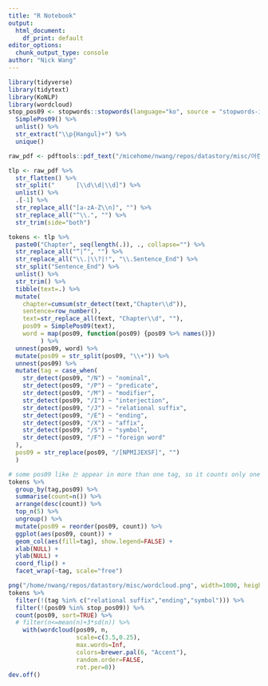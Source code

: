 ```yaml
---
title: "R Notebook"
output: 
  html_document: 
    df_print: default
editor_options: 
  chunk_output_type: console
author: "Nick Wang"
---
```


```r
library(tidyverse)
library(tidytext)
library(KoNLP)
library(wordcloud)
stop_pos09 <- stopwords::stopwords(language="ko", source = "stopwords-iso") %>%
  SimplePos09() %>%
  unlist() %>%
  str_extract("\\p{Hangul}+") %>%
  unique()
```

```r
raw_pdf <- pdftools::pdf_text("/micehome/nwang/repos/datastory/misc/어린 왕자.pdf")

tlp <- raw_pdf %>%
  str_flatten() %>%
  str_split("      [\\d\\d|\\d]") %>%
  unlist() %>%
  .[-1] %>%
  str_replace_all("[a-zA-Z\\n]", "") %>%
  str_replace_all("^\\.", "") %>%
  str_trim(side="both")
```

```r
tokens <- tlp %>%
  paste0("Chapter", seq(length(.)), ., collapse="") %>%
  str_replace_all("“|”", "") %>%
  str_replace_all("\\.|\\?|!", "\\.Sentence_End") %>%
  str_split("Sentence_End") %>%
  unlist() %>%
  str_trim() %>%
  tibble(text=.) %>%
  mutate(
    chapter=cumsum(str_detect(text,"Chapter\\d")),
    sentence=row_number(),
    text=str_replace_all(text, "Chapter\\d", ""),
    pos09 = SimplePos09(text),
    word = map(pos09, function(pos09) {pos09 %>% names()})
         ) %>%
  unnest(pos09, word) %>%
  mutate(pos09 = str_split(pos09, "\\+")) %>%
  unnest(pos09) %>%
  mutate(tag = case_when(
    str_detect(pos09, "/N") ~ "nominal",
    str_detect(pos09, "/P") ~ "predicate",
    str_detect(pos09, "/M") ~ "modifier",
    str_detect(pos09, "/I") ~ "interjection",
    str_detect(pos09, "/J") ~ "relational suffix",
    str_detect(pos09, "/E") ~ "ending",
    str_detect(pos09, "/X") ~ "affix",
    str_detect(pos09, "/S") ~ "symbol",
    str_detect(pos09, "/F") ~ "foreign word"
  ),
  pos09 = str_replace(pos09, "/[NPMIJEXSF]", "")
  )
```

```r
# some pos09 like 는 appear in more than one tag, so it counts only one of them for the reordering... how to fix this?
tokens %>%
  group_by(tag,pos09) %>%
  summarise(count=n()) %>%
  arrange(desc(count)) %>%
  top_n(5) %>%
  ungroup() %>%
  mutate(pos09 = reorder(pos09, count)) %>%
  ggplot(aes(pos09, count)) +
  geom_col(aes(fill=tag), show.legend=FALSE) +
  xlab(NULL) +
  ylab(NULL) +
  coord_flip() +
  facet_wrap(~tag, scale="free")
```

```r
png("/home/nwang/repos/datastory/misc/wordcloud.png", width=1000, height=1000, res=250)
tokens %>%
  filter(!(tag %in% c("relational suffix","ending","symbol"))) %>%
  filter(!(pos09 %in% stop_pos09)) %>%
  count(pos09, sort=TRUE) %>%
  # filter(n<=mean(n)+3*sd(n)) %>%
    with(wordcloud(pos09, n,
                   scale=c(3.5,0.25),
                   max.words=Inf,
                   colors=brewer.pal(6, "Accent"),
                   random.order=FALSE,
                   rot.per=0))
dev.off()
```

